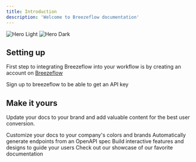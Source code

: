 ```yaml
---
title: Introduction
description: 'Welcome to Breezeflow documentation'
---
```


<img
  className="block dark:hidden"
  src="/images/heroImg.webp"
  alt="Hero Light"
/>
<img
  className="hidden dark:block"
  src="/images/heroImg.webp"
  alt="Hero Dark"
/>

## Setting up

First step to integrating Breezeflow into your workflow is by creating an account on [Breezeflow](https://www.breezeflow.io)

<CardGroup cols={2}>
  <Card
    title="Create an account"
    icon="pen-to-square"
    href="https://www.breezeflow.io"
  >
    Sign up to breezeflow to be able to get an API key
  </Card>
 
</CardGroup>

## Make it yours

Update your docs to your brand and add valuable content for the best user conversion.

<CardGroup cols={2}>
  <Card
    title="Customize Style"
    icon="palette"
    href="https://mintlify.com/docs/settings/global"
  >
    Customize your docs to your company's colors and brands
  </Card>
  <Card
    title="Reference APIs"
    icon="code"
    href="https://mintlify.com/docs/api-playground/openapi"
  >
    Automatically generate endpoints from an OpenAPI spec
  </Card>
  <Card
    title="Add Components"
    icon="screwdriver-wrench"
    href="https://mintlify.com/docs/components/accordion"
  >
    Build interactive features and designs to guide your users
  </Card>
  <Card
    title="Get Inspiration"
    icon="stars"
    href="https://mintlify.com/customers"
  >
    Check out our showcase of our favorite documentation
  </Card>
</CardGroup>
